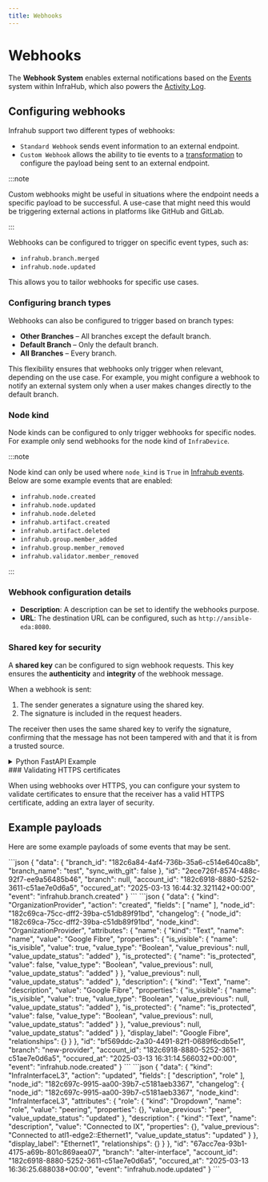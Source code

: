 ```yaml
---
title: Webhooks
---
```


# Webhooks

The **Webhook System** enables external notifications based on the [Events](./events.mdx) system within InfraHub, which also powers the [Activity Log](./activity-log.mdx).

## Configuring webhooks

Infrahub support two different types of webhooks:

- `Standard Webhook` sends event information to an external endpoint.
- `Custom Webhook` allows the ability to tie events to a [transformation](../topics/transformation.mdx) to configure the payload being sent to an external endpoint.

:::note

Custom webhooks might be useful in situations where the endpoint needs a specific payload to be successful. A use-case that might need this would be triggering external actions in platforms like GitHub and GitLab.

:::

Webhooks can be configured to trigger on specific event types, such as:

- `infrahub.branch.merged`
- `infrahub.node.updated`

This allows you to tailor webhooks for specific use cases.

### Configuring branch types

Webhooks can also be configured to trigger based on branch types:

- **Other Branches** – All branches except the default branch.
- **Default Branch** – Only the default branch.
- **All Branches** – Every branch.

This flexibility ensures that webhooks only trigger when relevant, depending on the use case. For example, you might configure a webhook to notify an external system only when a user makes changes directly to the default branch.

### Node kind

Node kinds can be configured to only trigger webhooks for specific nodes. For example only send webhooks for the node kind of `InfraDevice`.

:::note

Node kind can only be used where `node_kind` is `True` in [Infrahub events](../reference/infrahub-events.mdx). Below are some example events that are enabled:

- `infrahub.node.created`
- `infrahub.node.updated`
- `infrahub.node.deleted`
- `infrahub.artifact.created`
- `infrahub.artifact.deleted`
- `infrahub.group.member_added`
- `infrahub.group.member_removed`
- `infrahub.validator.member_removed`

:::

### Webhook configuration details

- **Description**: A description can be set to identify the webhooks purpose.
- **URL**: The destination URL can be configured, such as `http://ansible-eda:8080`.

### Shared key for security

A **shared key** can be configured to sign webhook requests. This key ensures the **authenticity** and **integrity** of the webhook message.

When a webhook is sent:

1. The sender generates a signature using the shared key.
2. The signature is included in the request headers.

The receiver then uses the same shared key to verify the signature, confirming that the message has not been tampered with and that it is from a trusted source.

<details>
  <summary>Python FastAPI Example</summary>
  <CodeBlock language="python" title="webhook-reciever.py">{FastapiWebhookReciever}</CodeBlock>

</details>
<!-- vale off -->
### Validating HTTPS certificates
<!-- vale on -->

When using webhooks over HTTPS, you can configure your system to validate certificates to ensure that the receiver has a valid HTTPS certificate, adding an extra layer of security.

## Example payloads

Here are some example payloads of some events that may be sent.
<!-- vale off -->
<Tabs>
  <TabItem value="infrahub.branch.created" label="infrahub.branch.created" default>
```json
{
  "data": {
    "branch_id": "182c6a84-4af4-736b-35a6-c514e640ca8b",
    "branch_name": "test",
    "sync_with_git": false
  },
  "id": "2ece726f-8574-488c-92f7-ee9a56485b46",
  "branch": null,
  "account_id": "182c6918-8880-5252-3611-c51ae7e0d6a5",
  "occured_at": "2025-03-13 16:44:32.321142+00:00",
  "event": "infrahub.branch.created"
}
```
  </TabItem>
  <TabItem value="infrahub.node.created" label="infrahub.node.created">
```json
{
  "data": {
    "kind": "OrganizationProvider",
    "action": "created",
    "fields": [
      "name"
    ],
    "node_id": "182c69ca-75cc-dff2-39ba-c51db89f91bd",
    "changelog": {
      "node_id": "182c69ca-75cc-dff2-39ba-c51db89f91bd",
      "node_kind": "OrganizationProvider",
      "attributes": {
        "name": {
          "kind": "Text",
          "name": "name",
          "value": "Google Fibre",
          "properties": {
            "is_visible": {
              "name": "is_visible",
              "value": true,
              "value_type": "Boolean",
              "value_previous": null,
              "value_update_status": "added"
            },
            "is_protected": {
              "name": "is_protected",
              "value": false,
              "value_type": "Boolean",
              "value_previous": null,
              "value_update_status": "added"
            }
          },
          "value_previous": null,
          "value_update_status": "added"
        },
        "description": {
          "kind": "Text",
          "name": "description",
          "value": "Google Fibre",
          "properties": {
            "is_visible": {
              "name": "is_visible",
              "value": true,
              "value_type": "Boolean",
              "value_previous": null,
              "value_update_status": "added"
            },
            "is_protected": {
              "name": "is_protected",
              "value": false,
              "value_type": "Boolean",
              "value_previous": null,
              "value_update_status": "added"
            }
          },
          "value_previous": null,
          "value_update_status": "added"
        }
      },
      "display_label": "Google Fibre",
      "relationships": {}
    }
  },
  "id": "bf569ddc-2a30-4491-82f1-0689f6cdb5e1",
  "branch": "new-provider",
  "account_id": "182c6918-8880-5252-3611-c51ae7e0d6a5",
  "occured_at": "2025-03-13 16:31:14.566032+00:00",
  "event": "infrahub.node.created"
}
```
  </TabItem>

  <TabItem value="infrahub.node.updated" label="infrahub.node.updated">
```json
{
  "data": {
    "kind": "InfraInterfaceL3",
    "action": "updated",
    "fields": [
      "description",
      "role"
    ],
    "node_id": "182c697c-9915-aa00-39b7-c5181aeb3367",
    "changelog": {
      "node_id": "182c697c-9915-aa00-39b7-c5181aeb3367",
      "node_kind": "InfraInterfaceL3",
      "attributes": {
        "role": {
          "kind": "Dropdown",
          "name": "role",
          "value": "peering",
          "properties": {},
          "value_previous": "peer",
          "value_update_status": "updated"
        },
        "description": {
          "kind": "Text",
          "name": "description",
          "value": "Connected to IX",
          "properties": {},
          "value_previous": "Connected to atl1-edge2::Ethernet1",
          "value_update_status": "updated"
        }
      },
      "display_label": "Ethernet1",
      "relationships": {}
    }
  },
  "id": "67acc7ea-93b1-4175-a69b-801c869aea07",
  "branch": "alter-interface",
  "account_id": "182c6918-8880-5252-3611-c51ae7e0d6a5",
  "occured_at": "2025-03-13 16:36:25.688038+00:00",
  "event": "infrahub.node.updated"
}
```
  </TabItem>
</Tabs>
<!-- vale on -->
